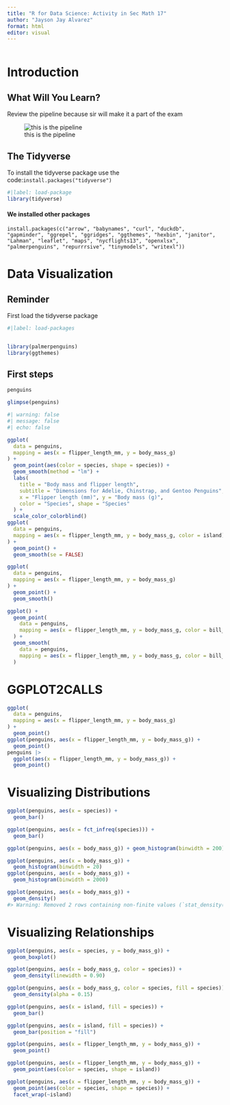```yaml
---
title: "R for Data Science: Activity in Sec Math 17"
author: "Jayson Jay Alvarez"
format: html
editor: visual
---
```


```r

```

# Introduction

## What Will You Learn?

Review the pipeline because sir will make it a part of the exam

![this is the pipeline](Tidyverse.png)

## The Tidyverse

To install the tidyverse package use the code:`install.packages("tidyverse")`

```r
#|label: load-package
library(tidyverse)
```

#### We installed other packages

`install.packages(c("arrow", "babynames", "curl", "duckdb", "gapminder", "ggrepel", "ggridges", "ggthemes", "hexbin", "janitor", "Lahman", "leaflet", "maps", "nycflights13", "openxlsx", "palmerpenguins", "repurrrsive", "tinymodels", "writexl"))`

# Data Visualization

::: callout-note
## Reminder

First load the tidyverse package
:::

```r
#|label: load-packages


library(palmerpenguins)
library(ggthemes) 
```

## First steps

```r
penguins
```

```r
glimpse(penguins)
```

```r
#| warning: false
#| message: false
#| echo: false

ggplot(
  data = penguins,
  mapping = aes(x = flipper_length_mm, y = body_mass_g)
) +
  geom_point(aes(color = species, shape = species)) +
  geom_smooth(method = "lm") +
  labs(
    title = "Body mass and flipper length",
    subtitle = "Dimensions for Adelie, Chinstrap, and Gentoo Penguins",
    x = "Flipper length (mm)", y = "Body mass (g)",
    color = "Species", shape = "Species"
  ) +
  scale_color_colorblind()
ggplot(
  data = penguins,
  mapping = aes(x = flipper_length_mm, y = body_mass_g, color = island)
) +
  geom_point() +
  geom_smooth(se = FALSE)

ggplot(
  data = penguins,
  mapping = aes(x = flipper_length_mm, y = body_mass_g)
) +
  geom_point() +
  geom_smooth()

ggplot() +
  geom_point(
    data = penguins,
    mapping = aes(x = flipper_length_mm, y = body_mass_g, color = bill_depth_mm)
  ) +
  geom_smooth(
    data = penguins,
    mapping = aes(x = flipper_length_mm, y = body_mass_g, color = bill_depth_mm)
  )
```

# GGPLOT2CALLS

```r
ggplot(
  data = penguins,
  mapping = aes(x = flipper_length_mm, y = body_mass_g)
) +
  geom_point()
ggplot(penguins, aes(x = flipper_length_mm, y = body_mass_g)) + 
  geom_point()
penguins |> 
  ggplot(aes(x = flipper_length_mm, y = body_mass_g)) + 
  geom_point()
```

# Visualizing Distributions

```r
ggplot(penguins, aes(x = species)) +
  geom_bar()

ggplot(penguins, aes(x = fct_infreq(species))) +
  geom_bar()

ggplot(penguins, aes(x = body_mass_g)) + geom_histogram(binwidth = 200)

ggplot(penguins, aes(x = body_mass_g)) +
  geom_histogram(binwidth = 20)
ggplot(penguins, aes(x = body_mass_g)) +
  geom_histogram(binwidth = 2000)

```

```r
ggplot(penguins, aes(x = body_mass_g)) +
  geom_density()
#> Warning: Removed 2 rows containing non-finite values (`stat_density()`).
```

# Visualizing Relationships

```r
ggplot(penguins, aes(x = species, y = body_mass_g)) +
  geom_boxplot()

ggplot(penguins, aes(x = body_mass_g, color = species)) +
  geom_density(linewidth = 0.90)

ggplot(penguins, aes(x = body_mass_g, color = species, fill = species)) +
  geom_density(alpha = 0.15)

ggplot(penguins, aes(x = island, fill = species)) +
  geom_bar()

ggplot(penguins, aes(x = island, fill = species)) +
  geom_bar(position = "fill")
```

```r
ggplot(penguins, aes(x = flipper_length_mm, y = body_mass_g)) +
  geom_point()

ggplot(penguins, aes(x = flipper_length_mm, y = body_mass_g)) +
  geom_point(aes(color = species, shape = island))

ggplot(penguins, aes(x = flipper_length_mm, y = body_mass_g)) +
  geom_point(aes(color = species, shape = species)) +
  facet_wrap(~island)
```
